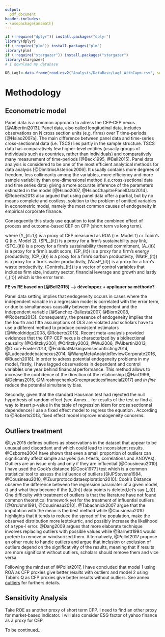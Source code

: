 ```yaml
---
output:
  pdf_document
header-includes:
- \usepackage{amsmath}
---
```

```r
if (!require("dplyr")) install.packages("dplyr")
library(dplyr)
if (!require("plm")) install.packages("plm")
library(plm)
if (!require("stargazer")) install.packages("stargazer")
library(stargazer)
# I download my database 

DB_Lag1<-data.frame(read.csv2("Analysis/DataBase/Lag1_WithCapm.csv", sep = ";",stringsAsFactors=FALSE, header = TRUE ))

```

# Methodology {#Methodology}

## Econometric model

<!--
... Deal with methodology to test H1 ..... **To be defined**

-->


Panel data is a common approach to adress the CFP-CEP nexus [@Albertini2013]. Panel data, also called longitudinal data, includes observations on N cross section units (e.g. firms) over T time-periods [@Hsiao2007a]. The main difference between panel data and time-series cross-sectionnal data (i.e. TSCS) lies partly in the sample structure. TSCS data has comparatively few higher-level entities (usually groups of individuals such as countries, rather than individuals) and comparatively many measurement of time-periods [@Beck1995, @Bell2015]. Panel data analysis is considered to be one of the most efficient analytical methods for data analysis [@DimitriosAsteriou2006]. It usually contains more degrees of freedom, less collinearity among the variables, more efficiency and more sample variability than one-dimensional method (i.e.cross-sectional data and time series data) giving a more accurate inference of the parameters estimated in the model [@Hsiao2007, @HsiaoChapitrePanelData2014]. @Roberts2013 also argued that using panel data offer a partial, but by no means complete and costless, solution to the problem of omitted variables in econometric model, namely the most common causes of endogeneity in empirical corporate finance. 


Consequently this study use equation \ref{EconometricModel} to test the combined effect of process and outcome-based CEP on CFP (short term vs long term).

\begin{equation}
\centering
\begin{aligned}
Y_{it+1} & = & \beta_{0} + \beta_{1} (SPL_{it}) \\
&& + {} \beta_{2} (STC_{it}) + \beta_{3} (A_{it}) \\
&& + {} \beta_{4} (CaP_{it}) + \beta_{5} (WatP_{it}) \\
&& + {} \beta_{6} (WastP_{it}) + (Controls_{it}) \\ 
&& + {} \varepsilon_{it}
\label{EconometricModel}
\end{aligned}
\end{equation}


where \(Y_{it+1}\) is a proxy of CFP measured as ROA (i.e. Model 1) or Tobin's Q (i.e. Model 2), \(SPL_{it}\) is a proxy for a firm's sustainability pay link, \(STC_{it}\) is a proxy for a firm's sustainability themed commitment, \(A_{it}\) is a proxy for a firm's audit score, \(EP_{it}\) is a proxy for a firm's energy productivity, \(CP_{it}\) is a proxy for a firm's carbon productivity, \(WatP_{it}\) is a proxy for a firm's water productivity, \(WasP_{it}\) is a proxy for a firm's waste productivity, \(Controls_{it}\) is a vector of control variables that includes firm size, industry sector, financial leverage and growth and lastly \(\varepsilon_{it}\) which is the error term.


**FE vs RE based on [@Bell2015] --> développez + appliquer sa méthode?**

Panel data setting implies that endogeneity occurs in cases where the independent variable in a regression model is correlated with the error term, or due to simultaneous causality between the dependent and the independent variable [@Sanchez-Ballesta2007, @Biorn2008, @Roberts2013]. Consequently, the presence of endogeneity implies that the fourth and fifth assumptions of OLS\footnote{Five assumptions are required to produce consistent estimators with OLS : (i) a random sample of observations on \(y\) and \((x_{1},...., x_{n})\), (ii) a mean zero error term, (iii) no linear relationship among the explanatory variables, (iv) an error term that is uncorrelated with each explanatory variables and (v) an error term with zero mean conditional on the explanatory variables.} are violated and scholars have to use a different method to produce consistent estimators [@Wooldridge2008, @Roberts2013]. Recent meta-analysis provided evidences that the CFP-CEP nexus is characterized by a bidirectional causality [@Orlitzky2001, @Orlitzky2003, @Wu2006, @Albertini2013, @Dixon-Fowler2013, @EndrikatMakingsenseconflicting2014, @Ludecadedebatenexus2014, @WangMetaAnalyticReviewCorporate2016, @Busch2018]. In order to adress potential endogeneity problems in my model, firstly, I have lagged observations in dependent and control variables one year behind financial performance. This method allows to increase the confidence of the direction of the relationship [@Hart1996, @Delmas2015, @MiroshnychenkoGreenpracticesfinancial2017] and *in fine* reduce the potential simultaneity bias. 


Secondly, given that the standard Hausman test had rejected the null hypothesis of random effect (see Annex... for results of the test or find a way to insert p-value in the table of regression idem for cross sectionnal dependence) I use a fixed effect model to regress the equation \ref{EconometricModel}. According to @Roberts2013, fixed effect model improve endogeneity concerns. 





## Outliers treatment


@Lyu2015 defines outliers as observations in the dataset that appear to be unusual and discordant and which could lead to inconsistent results. @Osborne2004 have shown that even a small proportion of outliers can significantly affect simple analyses (i.e. t-tests, correlations and ANOVAs). Outliers are an issue only and only if they are influential \footnote{Influential obervations are observations whose  removal causes a different conclusion in the analysis} [@Cousineau2010]. I have used the Cook's distance [@Cook1977] test which is a common statistical tool to assess the influence of outliers [@JPStevens1984, @Cousineau2010, @Zuurprotocoldataexploration2010]. Cook’s Distance observe the difference between the regression paramater of a given model,  \(\hat{\beta}\) and what they become if the \(i_{th}\) data points is deleted,let's say  \(\hat{\beta}_{i}\). One difficulty with treatment of outliers is that the literature have not found common theoretical framework yet for the treatment of influential outliers [@OrrJohn1991, @Cousineau2010]. @Tabachnick2007 argue that the imputation with the mean is the best method while @Cousineau2010 highlights that it tends to reduce the spread of the population, make the observed distribution more leptokurtic, and possibly increase the likelihood of a type-I error. @Dang2009 argues that more elaborate technique involves replacing outliers with possible values while @Barnett1994 would prefere to remove or windsorized them. Alternatively, @Pollet2017 propose an other route to handle outliers and argue that inclusion or exclusion of outliers depend on the significativity of the results, meaning that if results are more significant without outliers, scholars should remove them and vice versa.

Following the mindset of @Pollet2017, I have concluded that model 1 using ROA as CFP proxies give better results with outliers and model 2 using Tobin's Q as CFP proxies give better results without outliers. See annex [outliers](#appendixA-outliers) for furthers details.




<!--
Motivations to use one time lag - citation from [@Albertini2013]: 

> Hart and Ahuja (1996) argue that there is a time lag between the initiation of emission reduction efforts and the realization of bottom line benefits. First, pollution prevention requires up-front investment in training and equipment. Second, it takes time to gain reduction because internal reorganization and renegotiation of supply and waste disposal contracts may be required (Hart & Ahuja, 1996). Evidence also suggests that in the early stages of pollution prevention there is a great deal of “low-hanging fruit”—easy and inexpensive behavioural and material changes that result in large emission reductions relative to costs (Hart, 1994; Rooney, 1993). As the firm’s environmental performance improves, further reductions in emissions become progressively more difficult, requiring more significant change in processes or even entirely new production technology (Russo & Fouts, 1997). Some studies have collected data on a longitudinal perspective (more than 1 year) in order to take into account the long-term payback of environmental management strategies, while others have collected data on a short period of time (1 year and less). Analysing the relationship between CEM and CFP during a short period of time implies that the researcher intends to prove that the environmental management influences regularly and at any time the financial profitability of the firm. Yet the natural and organizational environments are different because of the time markers of their respective materialities, such as short term for the financial profitability and very long term for the environmental issue (Bansal & Knox-Hayes, 2013). Thus, we can argue that the longitudinal characteristic of the studies might explain part of the variation in the results regarding the relationship between CEM and CFP. **NB: the hypothese had been verified : The relationship between CEM and CFP is significantly stronger for non-longitudinal studies (0.13) than for longitudinal studies (0.07)**

-->








## Sensitivity Analysis


Take ROE as another proxy of short term CFP. I need to find an other proxy for market-based indicator. I will also consider ESG factor of yahoo finance as a proxy for CEP.

To be continued...
